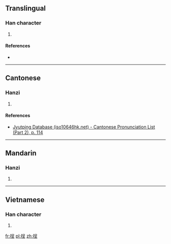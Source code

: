 ==Translingual==

===Han character===
{{Han char|rn=64|rad=手|as=07|sn=10|four=|canj=手口竹土 (QRHG), 手口一土 (QRMG)|ids=⿰[[扌]][[呈]]}}

# {{defn|Han|sort=手07}}

====References====
* {{Han ref|kx=0431.290|dkj=12094|dj=0781.040|hdz=31883.020|uh=6330|ud=25392}}

----

==Cantonese==

===Hanzi===
{{yue-hanzi|jyut=[[caang4]]|y=chaang4}}

# {{defn|lang=yue|sort=手07}}

====References====
*[http://www.iso10646hk.net/jp/document/download.jsp Jyutping Database (iso10646hk.net) - Cantonese Pronunciation List (Part 2), p. 114]

----

==Mandarin==

===Hanzi===
{{cmn-hanzi|pin=[[chéng]] ([[cheng2]]), [[qiān]] ([[qian1]])|wg=ch'eng<sup>2</sup>, ch'ien<sup>1</sup>}}

# {{defn|lang=cmn|sort=手07}}

----

==Vietnamese==

===Han character===
{{vi-hantu|dềnh|rs=手07}}

# {{defn|lang=vi|sort=手07}}

[[fr:挰]]
[[pl:挰]]
[[zh:挰]]